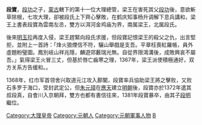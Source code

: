 {{unreferenced|time=2013-05-25T05:58:11+00:00}}
'''段寶'''，[[段功|段功]]之子，[[蒙古|蒙古]]轄下的第十一位大理總管，梁王在害死其父[[段功|段功]]後，意欲斬草除根，七攻大理，卻被段氏上下齊心擊敗，在鹤庆知事杨升调解下息兵講和，梁王上書表段寶為雲南左丞，雙方以洱河金鸡庙为界，南属梁王，北属段氏。

後來[[明玉珍|明玉珍]]再度入侵，梁王趕緊向段氏求援，但段寶記恨梁王的殺父之仇，出言堅拒，並附上一首詩：「烽火狼煙信不符，驪山舉戲是支吾。平章枉喪紅羅帳，員外虛題粉璧圖。鳳別岐山祥兆隱，麟遊郊藪瑞光無。自從界限鴻溝後，成敗興哀不屬吾。」氣得梁王火冒三丈，但基於唇亡齒寒之理，1367年，梁王派使積極通好，双方关系方告缓和。。

1368年，红巾军首领舍兴取道元江攻入鄯闡，段寶率兵協助梁王將之擊败，又败石多罗于海口，受封武定公，但[[朱元璋|朱元璋]]在[[應天|應天]]建立[[明朝|明朝]]後，段寶亦於1372年遣其叔段真，自會川入京朝拜，雙方也都有書信往來，1381年段寶暴卒，由其子[[段明|段明]]繼位。

{{中国皇帝|大理世襲總管[[段功|段功]]|大理世襲總管[[段明|段明]]|[[大理總管列表|大理世襲總管]]|1365年─1381年}}
{{中国人物小作品}}

[[Category:大理皇帝|Category:大理皇帝]]
[[Category:元朝人|Category:元朝人]]
[[Category:元朝軍事人物|Category:元朝軍事人物]]
[[Category:段姓|B]]
